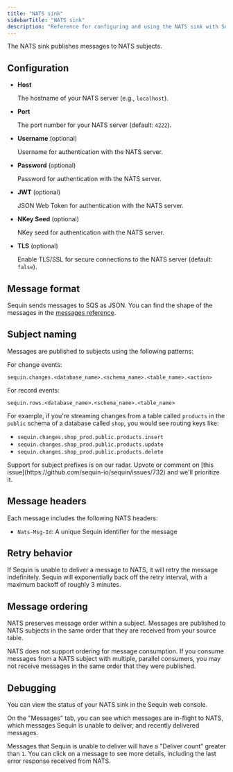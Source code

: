 ```yaml
---
title: "NATS sink"
sidebarTitle: "NATS sink"
description: "Reference for configuring and using the NATS sink with Sequin."
---
```


The NATS sink publishes messages to NATS subjects.

## Configuration

- **Host**

    The hostname of your NATS server (e.g., `localhost`).

- **Port**

    The port number for your NATS server (default: `4222`).

- **Username** (optional)

    Username for authentication with the NATS server.

- **Password** (optional)

    Password for authentication with the NATS server.

- **JWT** (optional)

    JSON Web Token for authentication with the NATS server.

- **NKey Seed** (optional)

    NKey seed for authentication with the NATS server.

- **TLS** (optional)

    Enable TLS/SSL for secure connections to the NATS server (default: `false`).

## Message format

Sequin sends messages to SQS as JSON. You can find the shape of the messages in the [messages reference](/reference/messages).

## Subject naming

Messages are published to subjects using the following patterns:

For change events:
```
sequin.changes.<database_name>.<schema_name>.<table_name>.<action>
```

For record events:
```
sequin.rows.<database_name>.<schema_name>.<table_name>
```

For example, if you're streaming changes from a table called `products` in the `public` schema of a database called `shop`, you would see routing keys like:

- `sequin.changes.shop_prod.public.products.insert`
- `sequin.changes.shop_prod.public.products.update`
- `sequin.changes.shop_prod.public.products.delete`

<Info>
  Support for subject prefixes is on our radar. Upvote or comment on [this issue](https://github.com/sequin-io/sequin/issues/732) and we'll prioritize it.
</Info>

## Message headers

Each message includes the following NATS headers:

- `Nats-Msg-Id`: A unique Sequin identifier for the message

## Retry behavior

If Sequin is unable to deliver a message to NATS, it will retry the message indefinitely. Sequin will exponentially back off the retry interval, with a maximum backoff of roughly 3 minutes.

## Message ordering

NATS preserves message order within a subject. Messages are published to NATS subjects in the same order that they are received from your source table.

<Note>
  NATS does not support ordering for message consumption. If you consume messages from a NATS subject with multiple, parallel consumers, you may not receive messages in the same order that they were published.
</Note>

## Debugging

You can view the status of your NATS sink in the Sequin web console.

On the "Messages" tab, you can see which messages are in-flight to NATS, which messages Sequin is unable to deliver, and recently delivered messages.

Messages that Sequin is unable to deliver will have a "Deliver count" greater than `1`. You can click on a message to see more details, including the last error response received from NATS.
